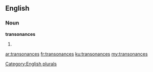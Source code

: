 ==English==

===Noun===
'''transonances'''

# {{plural of|transonance}}

[[Category:English plurals]]

[[ar:transonances]]
[[fr:transonances]]
[[ku:transonances]]
[[my:transonances]]